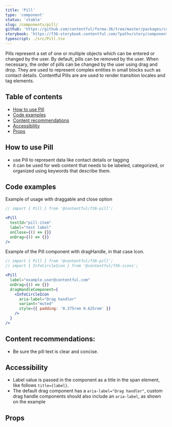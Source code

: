 ```yaml
---
title: 'Pill'
type: 'component'
status: 'stable'
slug: /components/pill/
github: 'https://github.com/contentful/forma-36/tree/master/packages/components/pill'
storybook: 'https://f36-storybook.contentful.com/?path=/story/components-pill--basic'
typescript: ./src/Pill.tsx
---
```



Pills represent a set of one or multiple objects which can be entered or changed by the user. By default, pills can be removed by the user. When necessary, the order of pills can be changed by the user using drag and drop. They are used to represent complex entities in small blocks such as contact details. Contentful Pills are are used to render transition locales and tag elements.

## Table of contents

- [How to use Pill](#how-to-use-pill)
- [Code examples](#code-examples)
- [Content recommendations](#content-recommendations)
- [Accessibility](#accessibility)
- [Props](#props)

## How to use Pill

- use Pill to represent data like contact details or tagging
- it can be used for web content that needs to be labeled, categorized, or organized using keywords that describe them.

## Code examples

Example of usage with draggable and close option

```jsx
// import { Pill } from '@contentful/f36-pill';

<Pill
  testId="pill-item"
  label="test label"
  onClose={() => {}}
  onDrag={() => {}}
/>
```

Example of the Pill component with dragHandle, in that case Icon.

```jsx
// import { Pill } from '@contentful/f36-pill';
// import { InfoCircleIcon } from '@contentful/f36-icons';

<Pill
  label="example.user@contentful.com"
  onDrag={() => {}}
  dragHandleComponent={
    <InfoCircleIcon
      aria-label="Drag handler"
      variant="muted"
      style={{ padding: '0.375rem 0.625rem' }}
    />
  }
/>
```

## Content recommendations:

- Be sure the pill text is clear and concise.

## Accessibility

- Label value is passed in the component as a title in the span element, like follows `title={label}`.
- The default drag component has a `aria-label="Drag handler"`, custom drag handle components should also include an `aria-label`, as shown on the example

## Props

<Props of="Pill" />
